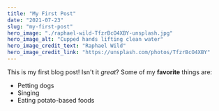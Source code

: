 ```yaml
---
title: "My First Post"
date: "2021-07-23"
slug: "my-first-post"
hero_image: "./raphael-wild-TfzrBcO4XBY-unsplash.jpg"
hero_image_alt: "Cupped hands lifting clean water"
hero_image_credit_text: "Raphael Wild"
hero_image_credit_link: "https://unsplash.com/photos/TfzrBcO4XBY"
---
```

This is my first blog post! Isn't it *great*?
Some of my **favorite** things are:
* Petting dogs
* Singing
* Eating potato-based foods